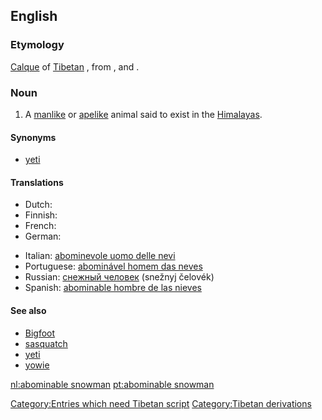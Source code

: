 {{wikipedia}}
==English==

===Etymology===
[[calque|Calque]] of [[Tibetan]] {{term||tr=metohkangmi|lang=bo}}, from {{term||tr=metoh||foul|lang=bo}}, and {{term||tr=kangmi||snowman|lang=bo}}. [[Category:Entries which need Tibetan script]]

===Noun===
{{en-noun|sg=[[abominable]] [[snowman]]|pl=abominable snowmen}}

# {{cryptozoology}} A [[manlike]] or [[apelike]] animal said to exist in the [[Himalayas]].

====Synonyms====
* [[yeti]]

====Translations====
{{trans-top|manlike or apelike animal said to exist in the Himalayas}}
* Dutch: {{t|nl|Verschrikkelijke Sneeuwman|m}}
* Finnish: {{t-|fi|lumimies}}
* French: {{t+|fr|abominable homme des neiges|m}}
* German: {{t-|de|Yeti|m}}
{{trans-mid}}
* Italian: [[abominevole uomo delle nevi]] {{m}}
* Portuguese: [[abominável homem das neves]] {{m}}
* Russian: [[снежный человек]] (snežnyj čelovék) {{m}}
* Spanish: [[abominable hombre de las nieves]] {{m}}
{{trans-bottom}}

====See also====
* [[Bigfoot]]
* [[sasquatch]]
* [[yeti]]
* [[yowie]]

[[Category:Tibetan derivations]]

[[nl:abominable snowman]]
[[pt:abominable snowman]]